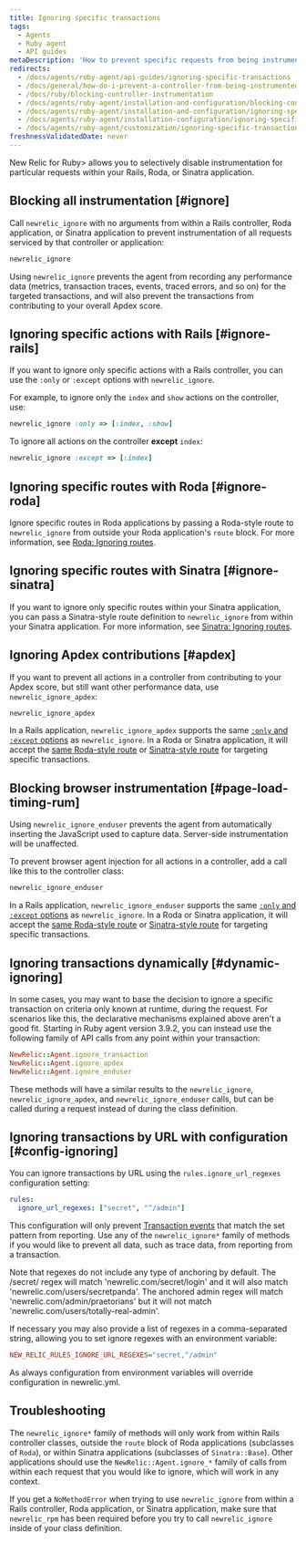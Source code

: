 ```yaml
---
title: Ignoring specific transactions
tags:
  - Agents
  - Ruby agent
  - API guides
metaDescription: 'How to prevent specific requests from being instrumented entirely in New Relic, or prevent them from being factored into your Apdex score.'
redirects:
  - /docs/agents/ruby-agent/api-guides/ignoring-specific-transactions
  - /docs/general/how-do-i-prevent-a-controller-from-being-instrumented
  - /docs/ruby/blocking-controller-instrumentation
  - /docs/agents/ruby-agent/installation-and-configuration/blocking-controller-instrumentation
  - /docs/agents/ruby-agent/installation-and-configuration/ignoring-specific-transactions
  - /docs/agents/ruby-agent/installation-configuration/ignoring-specific-transactions
  - /docs/agents/ruby-agent/customization/ignoring-specific-transactions
freshnessValidatedDate: never
---
```


New Relic for <DoNotTranslate>Ruby</DoNotTranslate>> allows you to selectively disable instrumentation for particular requests within your Rails, Roda, or Sinatra application.

## Blocking all instrumentation [#ignore]

Call `newrelic_ignore` with no arguments from within a Rails controller, Roda application, or Sinatra application to prevent instrumentation of all requests serviced by that controller or application:

```rb
newrelic_ignore
```

Using `newrelic_ignore` prevents the agent from recording any performance data (metrics, transaction traces, events, traced errors, and so on) for the targeted transactions, and will also prevent the transactions from contributing to your overall Apdex score.

## Ignoring specific actions with Rails [#ignore-rails]

If you want to ignore only specific actions with a Rails controller, you can use the `:only` or `:except` options with `newrelic_ignore`.

For example, to ignore only the `index` and `show` actions on the controller, use:

```rb
newrelic_ignore :only => [:index, :show]
```

To ignore all actions on the controller <DNT>**except**</DNT> `index`:

```rb
newrelic_ignore :except => [:index]
```

## Ignoring specific routes with Roda [#ignore-roda]

Ignore specific routes in Roda applications by passing a Roda-style route to `newrelic_ignore` from outside your Roda application's `route` block. For more information, see [Roda: Ignoring routes](/docs/agents/ruby-agent/frameworks/roda-support#ignoring-routes).

## Ignoring specific routes with Sinatra [#ignore-sinatra]

If you want to ignore only specific routes within your Sinatra application, you can pass a Sinatra-style route definition to `newrelic_ignore` from within your Sinatra application. For more information, see [Sinatra: Ignoring routes](/docs/agents/ruby-agent/frameworks/sinatra-support#ignoring-routes).

## Ignoring Apdex contributions [#apdex]

If you want to prevent all actions in a controller from contributing to your Apdex score, but still want other performance data, use `newrelic_ignore_apdex`:

```rb
newrelic_ignore_apdex
```

In a Rails application, `newrelic_ignore_apdex` supports the same [`:only` and `:except` options](#ignore-rails) as `newrelic_ignore`. In a Roda or Sinatra application, it will accept the [same Roda-style route](#ignore-roda) or [Sinatra-style route](#ignore-sinatra) for targeting specific transactions.

## Blocking browser instrumentation [#page-load-timing-rum]

Using `newrelic_ignore_enduser` prevents the agent from automatically inserting the JavaScript used to capture [<InlinePopover type="browser" />](/docs/agents/ruby-agent/features/page-load-timing-ruby) data. Server-side instrumentation will be unaffected.

To prevent browser agent injection for all actions in a controller, add a call like this to the controller class:

```rb
newrelic_ignore_enduser
```

In a Rails application, `newrelic_ignore_enduser` supports the same [`:only` and `:except` options](#ignore-rails) as `newrelic_ignore`. In a Roda or Sinatra application, it will accept the [same Roda-style route](#ignore-roda) or [Sinatra-style route](#ignore-sinatra) for targeting specific transactions.

## Ignoring transactions dynamically [#dynamic-ignoring]

In some cases, you may want to base the decision to ignore a specific transaction on criteria only known at runtime, during the request. For scenarios like this, the declarative mechanisms explained above aren't a good fit. Starting in Ruby agent version 3.9.2, you can instead use the following family of API calls from any point within your transaction:

```rb
NewRelic::Agent.ignore_transaction
NewRelic::Agent.ignore_apdex
NewRelic::Agent.ignore_enduser
```

These methods will have a similar results to the `newrelic_ignore`, `newrelic_ignore_apdex`, and `newrelic_ignore_enduser` calls, but can be called during a request instead of during the class definition.

## Ignoring transactions by URL with configuration [#config-ignoring]

You can ignore transactions by URL using the `rules.ignore_url_regexes` configuration setting:

```yml
rules:
  ignore_url_regexes: ["secret", "^/admin"]
```

This configuration will only prevent [Transaction events](/docs/telemetry-data-platform/understand-data/event-data/events-reported-apm/) that match the set pattern from reporting. Use any of the `newrelic_ignore*` family of methods if you would like to prevent all data, such as trace data, from reporting from a transaction.

Note that regexes do not include any type of anchoring by default. The /secret/ regex will match 'newrelic.com/secret/login' and it will also match 'newrelic.com/users/secretpanda'. The anchored admin regex will match 'newrelic.com/admin/praetorians' but it will not match 'newrelic.com/users/totally-real-admin'.

If necessary you may also provide a list of regexes in a comma-separated string, allowing you to set ignore regexes with an environment variable:

```ini
NEW_RELIC_RULES_IGNORE_URL_REGEXES="secret,^/admin"
```

As always configuration from environment variables will override configuration in newrelic.yml.

## Troubleshooting

The `newrelic_ignore*` family of methods will only work from within Rails controller classes, outside the `route` block of Roda applications (subclasses of `Roda`), or within Sinatra applications (subclasses of `Sinatra::Base`). Other applications should use the `NewRelic::Agent.ignore_*` family of calls from within each request that you would like to ignore, which will work in any context.

If you get a `NoMethodError` when trying to use `newrelic_ignore` from within a Rails controller, Roda application, or Sinatra application, make sure that `newrelic_rpm` has been required before you try to call `newrelic_ignore` inside of your class definition.
